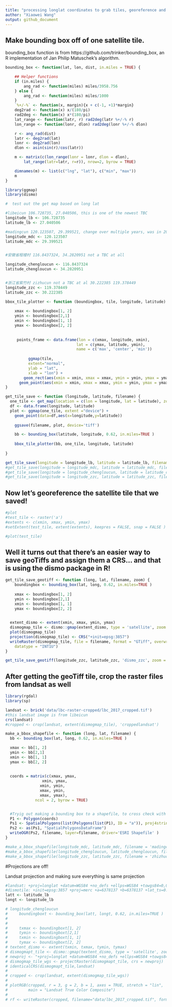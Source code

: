 ```yaml
---
title: "processing longlat coordinates to grab tiles, georeference and "
author: "Xiaowei Wang"
output: github_document
---
```




## Make bounding box off of one satellite tile.

bounding_box function is from https://github.com/trinker/bounding_box, an R implementation of Jan Philip Matuschek's algorithm. 

```r
bounding_box <- function(lat, lon, dist, in.miles = TRUE) {

    ## Helper functions
    if (in.miles) {
        ang_rad <- function(miles) miles/3958.756
    } else {
        ang_rad <- function(miles) miles/1000
    }
    `%+/-%` <- function(x, margin){x + c(-1, +1)*margin}
    deg2rad <- function(x) x/(180/pi)
    rad2deg <- function(x) x*(180/pi)
    lat_range <- function(latr, r) rad2deg(latr %+/-% r)
    lon_range <- function(lonr, dlon) rad2deg(lonr %+/-% dlon)

    r <- ang_rad(dist)
    latr <- deg2rad(lat)
    lonr <- deg2rad(lon)
    dlon <- asin(sin(r)/cos(latr))

    m <- matrix(c(lon_range(lonr = lonr, dlon = dlon), 
        lat_range(latr=latr, r=r)), nrow=2, byrow = TRUE)

    dimnames(m) <- list(c("lng", "lat"), c("min", "max"))
    m
}

```


```r

library(ggmap)
library(dismo)

#  test out the get map based on long lat

#libeicun 106.728735, 27.040506, this is one of the newest TBC
longitude_lb <- 106.728735
latitude_lb <- 27.040506

#madingcun 120.123507, 29.399521, change over multiple years, was in 2015 and 2016, not 2014
longitude_mdc <- 120.123507
latitude_mdc <- 29.399521


#安徽省程楼村 116.8437324, 34.2820951 not a TBC at all 

longitude_chengloucun <- 116.8437324
latitude_chengloucun <- 34.2820951


#浙江省紫竹村 zizhucun not a TBC at al 30.222385 119.378449
longitude_zzc <- 119.378449
latitude_zzc <- 30.222385

bbox_tile_plotter <- function (boundingbox, tile, longitude, latitude) {
      
    xmax <- boundingbox[1, 2] 
    ymin <- boundingbox[2,1]
    xmin <- boundingbox[1, 1]
    ymax <- boundingbox[2, 2]
      
      
     points_frame <- data.frame(lon = c(xmax, longitude, xmin),
                               lat = c(ymax, latitude, ymin),
                               name = c('max', 'center', 'min'))
      
          ggmap(tile, 
          extent="normal",
          ylab = "lat",
          xlab = "lon") +
        geom_rect(aes(xmin = xmin, xmax = xmax, ymin = ymin, ymax = ymax), color="red", fill=NA, size=2) +
      geom_point(aes(xmin = xmin, xmax = xmax, ymin = ymin, ymax = ymax), size=5, color = "green") 
}

get_tile_save <- function (longitude, latitude, filename) {
  one_tile <- get_map(location = c(lon = longitude, lat = latitude), zoom = 16, maptype = "satellite")
  df <- data.frame(longitude, latitude)
  plot <- ggmap(one_tile, extent ="device") +
    geom_point(data=df,aes(x=longitude,y=latitude))
  
    ggsave(filename, plot, device='tiff')

    bb <- bounding_box(latitude, longitude, 0.62, in.miles=TRUE )
    
    bbox_tile_plotter(bb, one_tile, longitude, latitude)
    
}

get_tile_save(longitude = longitude_lb, latitude = latitude_lb, filename = 'lb')
#get_tile_save(longitude = longitude_mdc, latitude = latitude_mdc, filename = 'mdc')
#get_tile_save(longitude = longitude_chengloucun, latitude = latitude_chengloucun, filename = 'mdc')
#get_tile_save(longitude = longitude_zzc, latitude = latitude_zzc, filename = 'zhizucun')
```







## Now let's georeference the satellite tile that we saved!

```r
#plot
#test_tile <- raster('a')
#extents <- c(xmin, xmax, ymin, ymax)
#setExtent(test_tile, extent(extents), keepres = FALSE, snap = FALSE )

#plot(test_tile)

```

## Well it turns out that there's an easier way to save geoTiffs and assign them a CRS... and that is using the dismo package in R!
```r



get_tile_save_geotiff <- function (long, lat, filename, zoom) {
    boundingbox <- bounding_box(lat, long, 0.62, in.miles=TRUE )
 
    xmax <- boundingbox[1, 2] 
    ymin <- boundingbox[2,1]
    xmin <- boundingbox[1, 1]
    ymax <- boundingbox[2, 2]

    
  extent_dismo <- extent(xmin, xmax, ymin, ymax)
  dismogmap_tile <- dismo::gmap(extent_dismo, type = 'satellite', zoom = zoom)
  plot(dismogmap_tile)
  projection(dismogmap_tile) <- CRS("+init=epsg:3857")
  writeRaster(dismogmap_tile, file = filename, format = "GTiff", overwrite = TRUE, 
    datatype = "INT1U")
}

get_tile_save_geotiff(longitude_zzc, latitude_zzc, 'dismo_zzc', zoom = 16)

```

## After getting the geoTiff tile, crop the raster files from landsat as well

```r

library(rgdal)
library(sp)

landsat <- brick('data/lbc-raster-cropped/lbc_2017_cropped.tif')
#this landsat image is from libeicun
crs(landsat)
#cropped <- crop(landsat, extent(dismogmap_tile), 'croppedlandsat')

make_a_bbox_shapefile <- function (long, lat, filename) {
  bb <- bounding_box(lat, long, 0.62, in.miles=TRUE )

  xmax <- bb[1, 2] 
  ymin <- bb[2,1]
  xmin <- bb[1, 1]
  ymax <- bb[2, 2]
      
  
  coords = matrix(c(xmax, ymax,
                xmin, ymax,
               xmin, ymin,
               xmax, ymin,
               xmax, ymax), 
             ncol = 2, byrow = TRUE)


  #Tryig out making a bounding box to a shapefile, to cross check with Google Earth and QGIS
  P1 <- Polygon(coords)
  Ps1 <- SpatialPolygons(list(Polygons(list(P1), ID = "a")), proj4string=CRS("+proj=longlat +ellps=WGS84 +datum=WGS84 +no_defs"))
  Ps2 <- as(Ps1, "SpatialPolygonsDataFrame")
  writeOGR(Ps2, filename, layer=filename, driver='ESRI Shapefile' )
}

#make_a_bbox_shapefile(longitude_mdc, latitude_mdc, filename = 'madingcun')
#make_a_bbox_shapefile(longitude_chengloucun, latitude_chengloucun, filename = 'chengloucun')
#make_a_bbox_shapefile(longitude_zzc, latitude_zzc, filename = 'zhizhucun' )

```

#Projections are off!

Landsat projection and making sure everything is same projection 
```r

#landsat: +proj=longlat +datum=WGS84 +no_defs +ellps=WGS84 +towgs84=0,0,0
#dismotile: +init=epsg:3857 +proj=merc +a=6378137 +b=6378137 +lat_ts=0.0 +lon_0=0.0 +x_0=0.0 +y_0=0 +k=1.0 +units=m +nadgrids=@null +no_defs
latt <- latitude_lb
longt <- longitude_lb

# longitude_chengloucun
#     boundingboxt <- bounding_box(latt, longt, 0.62, in.miles=TRUE )
#  
# 
#     txmax <- boundingboxt[1, 2] 
#     tymin <- boundingboxt[2,1]
#     txmin <- boundingboxt[1, 1]
#     tymax <- boundingboxt[2, 2]
# textent_dismo <- extent(txmin, txmax, tymin, tymax)
# dismogmapt_tile <- dismo::gmap(textent_dismo, type = 'satellite', zoom = 16)
# newproj <- "+proj=longlat +datum=WGS84 +no_defs +ellps=WGS84 +towgs84=0,0,0"
# dismogmap_tile_wgs <- projectRaster(dismogmapt_tile, crs = newproj)
# identicalCRS(dismogmapt_tile,landsat)
# 
# cropped <- crop(landsat, extent(dismogmap_tile_wgs))
# 
# plotRGB(cropped, r = 3, g = 2, b = 1, axes = TRUE, stretch = "lin",
#         main = "Landsat True Color Composite")
# 
# rf <- writeRaster(cropped, filename="data/lbc_2017_cropped.tif", format="GTiff", overwrite=TRUE)

```
